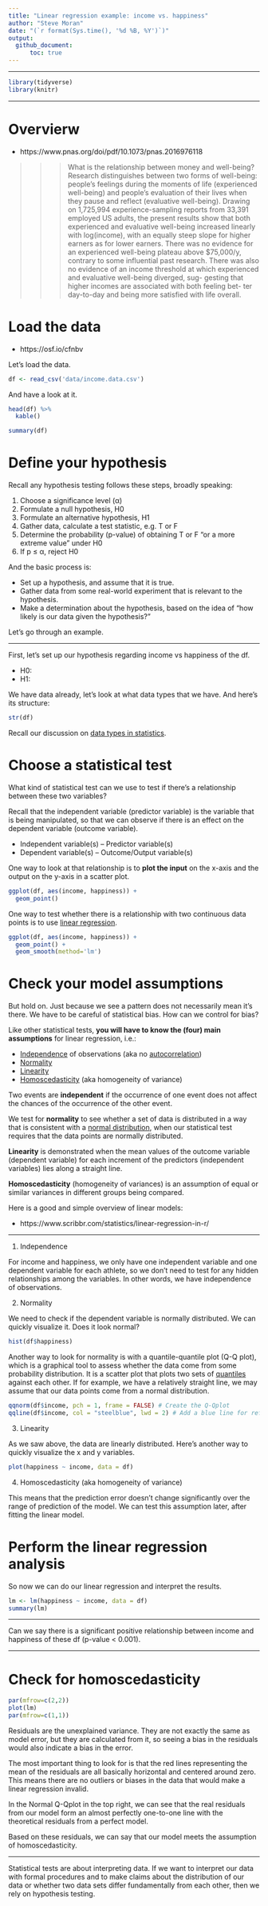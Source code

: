 ```yaml
---
title: "Linear regression example: income vs. happiness"
author: "Steve Moran"
date: "(`r format(Sys.time(), '%d %B, %Y')`)"
output:
  github_document:
      toc: true
---
```


***

```r
library(tidyverse)
library(knitr)
```

***

# Overvierw

* https://www.pnas.org/doi/pdf/10.1073/pnas.2016976118

>>> What is the relationship between money and well-being? Research distinguishes between two forms of well-being: people’s feelings during the moments of life (experienced well-being) and people’s evaluation of their lives when they pause and reflect (evaluative well-being). Drawing on 1,725,994 experience-sampling reports from 33,391 employed US adults, the present results show that both experienced and evaluative well-being increased linearly with log(income), with an equally steep slope for higher earners as for lower earners. There was no evidence for an experienced well-being plateau above $75,000/y, contrary to some influential past research. There was also no evidence of an income threshold at which experienced and evaluative well-being diverged, sug- gesting that higher incomes are associated with both feeling bet- ter day-to-day and being more satisfied with life overall.


# Load the data

* https://osf.io/cfnbv

Let's load the data.

```r
df <- read_csv('data/income.data.csv')
```

And have a look at it.

```r
head(df) %>% 
  kable()
```

```r
summary(df)
```



# Define your hypothesis

Recall any hypothesis testing follows these steps, broadly speaking:

1. Choose a significance level (α)
2. Formulate a null hypothesis, H0
3. Formulate an alternative hypothesis, H1
4. Gather data, calculate a test statistic, e.g. T or F
5. Determine the probability (p-value) of obtaining T or F "or a more extreme value" under H0
6. If p ≤ α, reject H0

And the basic process is:
  
* Set up a hypothesis, and assume that it is true.
* Gather data from some real-world experiment that is relevant to the hypothesis.
* Make a determination about the hypothesis, based on the idea of "how likely is our data given the hypothesis?"

Let's go through an example.

***

First, let's set up our hypothesis regarding income vs happiness of the df.

* H0:
* H1:

We have data already, let's look at what data types that we have. And here's its structure:

```r
str(df)
```

Recall our discussion on [data types in statistics](https://github.com/bambooforest/IntroDataScience/tree/main/3_data#data-types-in-statistics).


# Choose a statistical test

What kind of statistical test can we use to test if there's a relationship between these two variables?

Recall that the independent variable (predictor variable) is the variable that is being manipulated, so that we can observe if there is an effect on the dependent variable (outcome variable).

* Independent variable(s) -- Predictor variable(s)
* Dependent variable(s) -- Outcome/Output variable(s)

One way to look at that relationship is to **plot the input** on the x-axis and the output on the y-axis in a scatter plot.

```r
ggplot(df, aes(income, happiness)) +
  geom_point()
```

One way to test whether there is a relationship with two continuous data points is to use [linear regression](https://en.wikipedia.org/wiki/Linear_regression).

```r
ggplot(df, aes(income, happiness)) +
  geom_point() +
  geom_smooth(method='lm')
```


# Check your model assumptions

But hold on. Just because we see a pattern does not necessarily mean it's there. We have to be careful of statistical bias. How can we control for bias?

Like other statistical tests, **you will have to know the (four) main assumptions** for linear regression, i.e.:

* [Independence](https://en.wikipedia.org/wiki/Independence_(probability_theory)) of observations (aka no [autocorrelation](https://en.wikipedia.org/wiki/Autocorrelation))
* [Normality](https://en.wikipedia.org/wiki/Normal_distribution)
* [Linearity](https://en.wikipedia.org/wiki/Linear_regression)
* [Homoscedasticity](https://en.wikipedia.org/wiki/Homoscedasticity_and_heteroscedasticity) (aka homogeneity of variance)

Two events are **independent** if the occurrence of one event does not affect the chances of the occurrence of the other event.

We test for **normality** to see whether a set of data is distributed in a way that is consistent with a [normal distribution](https://en.wikipedia.org/wiki/Normal_distribution), when our statistical test requires that the data points are normally distributed. 

**Linearity** is demonstrated when the mean values of the outcome variable (dependent variable) for each increment of the predictors (independent variables) lies along a straight line.

**Homoscedasticity** (homogeneity of variances) is an assumption of equal or similar variances in different groups being compared. 

<!--
[Parametric statistical test](https://en.wikipedia.org/wiki/Parametric_statistics) assume that data points in the sample come from a population that can be modeled by a [probability distribution](https://en.wikipedia.org/wiki/Probability_distribution) (i.e., a mathematical function that describes the probabilities of occurrence of the outcomes in an experiment) and that has a fixed set of [statistical parameters](https://en.wikipedia.org/wiki/Statistical_parameter). This assumption is important because parametric statistical tests are sensitive to any dissimilarities and uneven variance in samples will bias and skew the results.
-->

Here is a good and simple overview of linear models:

* https://www.scribbr.com/statistics/linear-regression-in-r/

***

1. Independence

For income and happiness, we only have one independent variable and one dependent variable for each athlete, so we don’t need to test for any hidden relationships among the variables. In other words, we have independence of observations.

2. Normality

We need to check if the dependent variable is normally distributed. We can quickly visualize it. Does it look normal?

```r
hist(df$happiness)
```

Another way to look for normality is with a quantile-quantile plot (Q-Q plot), which is a graphical tool to assess whether the data come from some probability distribution. It is a scatter plot that plots two sets of [quantiles](https://en.wikipedia.org/wiki/Quantile) against each other. If for example, we have a relatively straight line, we may assume that our data points come from a normal distribution.

```r
qqnorm(df$income, pch = 1, frame = FALSE) # Create the Q-Qplot
qqline(df$income, col = "steelblue", lwd = 2) # Add a blue line for reference
```

3. Linearity

As we saw above, the data are linearly distributed. Here's another way to quickly visualize the x and y variables.

```r
plot(happiness ~ income, data = df)
```


4. Homoscedasticity (aka homogeneity of variance)

This means that the prediction error doesn’t change significantly over the range of prediction of the model. We can test this assumption later, after fitting the linear model.


# Perform the linear regression analysis

So now we can do our linear regression and interpret the results.

```r
lm <- lm(happiness ~ income, data = df)
summary(lm)
```

***

Can we say there is a significant positive relationship between income and happiness of these df (p-value < 0.001).

***


# Check for homoscedasticity

```r
par(mfrow=c(2,2))
plot(lm)
par(mfrow=c(1,1))
```

Residuals are the unexplained variance. They are not exactly the same as model error, but they are calculated from it, so seeing a bias in the residuals would also indicate a bias in the error.

The most important thing to look for is that the red lines representing the mean of the residuals are all basically horizontal and centered around zero. This means there are no outliers or biases in the data that would make a linear regression invalid.

In the Normal Q-Qplot in the top right, we can see that the real residuals from our model form an almost perfectly one-to-one line with the theoretical residuals from a perfect model.

Based on these residuals, we can say that our model meets the assumption of homoscedasticity.

*** 
Statistical tests are about interpreting data. If we want to interpret our data with formal procedures and to make claims about the distribution of our data or whether two data sets differ fundamentally from each other, then we rely on hypothesis testing.
